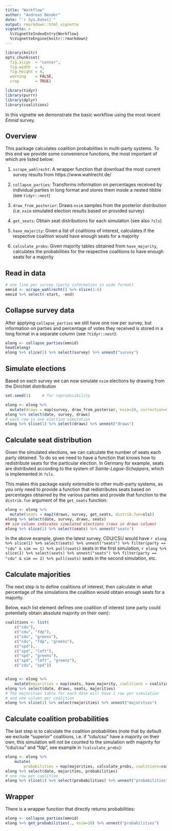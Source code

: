 ```yaml
---
title: "Workflow"
author: "Andreas Bender"
date: "`r Sys.Date()`"
output: rmarkdown::html_vignette
vignette: >
  %\VignetteIndexEntry{Workflow}
  %\VignetteEngine{knitr::rmarkdown}
---
```



```r
library(knitr)
opts_chunk$set(
  fig.align  = "center",
  fig.width  = 4,
  fig.height = 4,
  warning    = FALSE,
  crop       = TRUE)
```


```r
library(tidyr)
library(purrr)
library(dplyr)
library(coalitions)
```


In this vignette we demonstrate the basic workflow using the most recent
*Emnid* survey.

## Overview
This package calculates coalition probabilities in multi-party systems.
To this end we provide some convenience functions, the most important of which
are listed below:

1. `scrape_wahlrecht`: A wrapper function that download the most current
survey results from https://www.wahlrecht.de/

2. `collapse_parties`: Transforms information on percentages received by
individual parties in long format and stores them inside a nested tibble
(see `tidyr::nest`)

3. `draw_from_posterior`: Draws `nsim` samples from the posterior distribution
(i.e. `nsim` simulated election results based on provided survey)

4. `get_seats`: Obtain seat distributions for each simulation (see also `?sls`)

5. `have_majority`: Given a list of coalitions of interest, calculates if the
respective coalition would have enough seats for a majority

6. `calculate_probs`: Given majority tables obtained from `have_majority`, calculates the probabilities for the respective coalitions to have enough
seats for a majority


## Read in data
```r
# one line per survey (party information in wide format)
emnid <- scrape_wahlrecht() %>% slice(1:6)
emnid %>% select(-start, -end)
```

## Collapse survey data
After applying `collapse_parties` we still have one row per survey,
but information on parties and percentage of votes they received is
stored in a long format in a separate column (see `?tidyr::nest`):

```r
elong <- collapse_parties(emnid)
head(elong)
elong %>% slice(1) %>% select(survey) %>% unnest("survey")
```

## Simulate elections
Based on each survey we can now simulate `nsim` elections by drawing from the
Dirichlet distribution

```r
set.seed(1)     # for reproducibility

elong <- elong %>%
  mutate(draws = map(survey, draw_from_posterior, nsim=10, correction=0.005))
elong %>% select(date, survey, draws)
# each row is one election simulation
elong %>% slice(1) %>% select(draws) %>% unnest("draws")
```


## Calculate seat distribution
Given the simulated elections, we can calculate the number of seats each
party obtained. To do so we need to have a function that knows how to
redistribute seats for the particular election. In Germany for example,
seats are distributed according to the system of *Sainte-Lague-Scheppers*, which
is implemented in `?sls`.

This makes this package easily extensible to other
multi-party systems, as you only need to provide a function that redistributes
seats based on percentages obtained by the various parties and provide that
function to the `distrib.fun` argument of the `get_seats` function:


```r
elong <- elong %>%
  mutate(seats = map2(draws, survey, get_seats, distrib.fun=sls))
elong %>% select(date, survey, draws, seats)
## sim column indicates simulated elections (rows in draws column)
elong %>% slice(1) %>% select(seats) %>% unnest("seats")
```

In the above example, given the latest survey, CDU/CSU would have `r elong %>% slice(1) %>% select(seats) %>% unnest("seats") %>% filter(party == "cdu" & sim == 1) %>% pull(seats)` seats
in the first simulation, `r elong %>% slice(1) %>% select(seats) %>% unnest("seats") %>% filter(party == "cdu" & sim == 2) %>% pull(seats)` seats in the second simulation, etc.


## Calculate majorities
The next step is to define coalitions of interest, then calculate in what
percentage of the simulations the coalition would obtain enough seats for
a majority.

Below, each list element defines one coalition of interest (one party
could potentially obtain absolute majority on their own):

```r
coalitions <- list(
	c("cdu"),
	c("cdu", "fdp"),
	c("cdu", "greens"),
	c("cdu", "fdp", "greens"),
	c("spd"),
	c("spd", "left"),
	c("spd", "greens"),
	c("spd", "left", "greens"),
	c("cdu", "spd"))


elong <- elong %>%
	mutate(majorities = map(seats, have_majority, coalitions = coalitions))
elong %>% select(date, draws, seats, majorities)
# The majorities table for each date will have 1 row per simulation
# and one column per coalition
elong %>% slice(1) %>% select(majorities) %>% unnest("majorities")
```


## Calculate coalition probabilities

The last step is to calculate the coalition probabilities (note that
by default we exclude "superior" coalitions, i.e. if "cdu/csu" have a majority
on their own, this simulation will not be counted to the simulation with
majority for "cdu/csu" and "fdp", see example in `?calculate_probs`):

```r
elong <- elong %>%
	mutate(
		probabilities = map(majorities, calculate_probs, coalitions=coalitions))
elong %>% select(date, majorities, probabilities)
# one row per coalition
elong %>% slice(1) %>% select(probabilities) %>% unnest("probabilities")
```


## Wrapper
There is a wrapper function that directly returns probabilities:

```r
elong <- collapse_parties(emnid)
elong %>% get_probabilities(., nsim=10) %>% unnest("probabilities")
```
